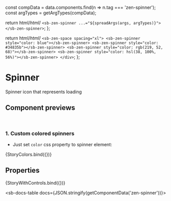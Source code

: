 
const compData = data.components.find(n => n.tag === 'zen-spinner');
const argTypes = getArgTypes(compData);

<Meta title="Graphics/Spinner" component="zen-spinner" argTypes={argTypes} />

  return html/*html*/ ` <sb-zen-spinner ...="${spreadArgs(args, argTypes)}"></sb-zen-spinner> `;
};

  return html/*html*/ `
    <sb-zen-space spacing="xl">
      <sb-zen-spinner style="color: blue"></sb-zen-spinner>
      <sb-zen-spinner style="color: #34835b"></sb-zen-spinner>
      <sb-zen-spinner style="color: rgb(219, 52, 68)"></sb-zen-spinner>
      <sb-zen-spinner style="color: hsl(38, 100%, 56%)"></sb-zen-spinner>
    </div>
  `;
};

# Spinner

Spinner icon that represents loading

## Component previews

<br />

### 1. Custom colored spinners

- Just set `color` css property to spinner element:

<Canvas>
  <Story name="button">{StoryColors.bind({})}</Story>
</Canvas>

## Properties

<Canvas>
  <Story
    name="default"
    args={{
      ...getDefaultArgs(argTypes),
    }}
  >
    {StoryWithControls.bind({})}
  </Story>
</Canvas>

<ArgsTable story="default" />

<sb-docs-table docs={JSON.stringify(getComponentData('zen-spinner'))}></sb-docs-table>
